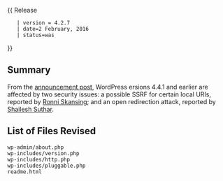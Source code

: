 {{Languages|
{{en|Version 4.2.7}}
{{ja|Version 4.2.7}}
}}
{{ Release
    | version = 4.2.7
    | date=2 February, 2016
    | status=was
}}

== Summary ==
From the [https://wordpress.org/news/2016/02/wordpress-4-4-2-security-and-maintenance-release/ announcement post], WordPress ersions 4.4.1 and earlier are affected by two security issues: a possible SSRF for certain local URIs, reported by [https://www.linkedin.com/in/ronni-skansing-36143b65 Ronni Skansing]; and an open redirection attack, reported by [https://twitter.com/shailesh4594 Shailesh Suthar].

== List of Files Revised ==
<pre>
wp-admin/about.php
wp-includes/version.php
wp-includes/http.php
wp-includes/pluggable.php
readme.html
</pre>